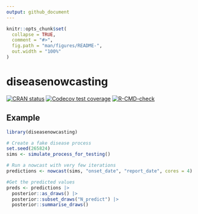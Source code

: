 ```yaml
---
output: github_document
---
```


<!-- README.md is generated from README.Rmd. Please edit that file -->

```r
knitr::opts_chunk$set(
  collapse = TRUE,
  comment = "#>",
  fig.path = "man/figures/README-",
  out.width = "100%"
)
```

# diseasenowcasting

<!-- badges: start -->
[![CRAN status](https://www.r-pkg.org/badges/version/diseasenowcasting)](https://CRAN.R-project.org/package=diseasenowcasting)
[![Codecov test coverage](https://codecov.io/gh/RodrigoZepeda/diseasenowcasting/graph/badge.svg)](https://app.codecov.io/gh/RodrigoZepeda/diseasenowcasting)
[![R-CMD-check](https://github.com/RodrigoZepeda/diseasenowcasting/actions/workflows/R-CMD-check.yaml/badge.svg)](https://github.com/RodrigoZepeda/diseasenowcasting/actions/workflows/R-CMD-check.yaml)
<!-- badges: end -->

## Example

```r
library(diseasenowcasting)

# Create a fake disease process
set.seed(265824)
sims <- simulate_process_for_testing()

# Run a nowcast with very few iterations
predictions <- nowcast(sims, "onset_date", "report_date", cores = 4)

#Get the predicted values
preds <- predictions |> 
  posterior::as_draws() |> 
  posterior::subset_draws("N_predict") |> 
  posterior::summarise_draws()
```

